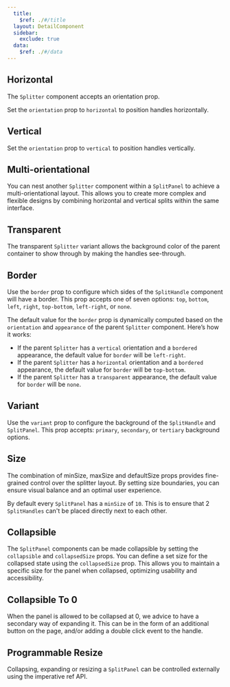 ```yaml
---
  title:
    $ref: ./#/title
  layout: DetailComponent
  sidebar:
    exclude: true
  data:
    $ref: ./#/data
---
```


<LivePreviewControls>

<LivePreview componentName="splitter" exampleName="Horizontal">

## Horizontal

The `Splitter` component accepts an orientation prop.

Set the `orientation` prop to `horizontal` to position handles horizontally.

</LivePreview>

<LivePreview componentName="splitter" exampleName="Vertical">

## Vertical

Set the `orientation` prop to `vertical` to position handles vertically.

</LivePreview>

<LivePreview componentName="splitter" exampleName="MultiOrientational">

## Multi-orientational

You can nest another `Splitter` component within a `SplitPanel` to achieve a multi-orientational layout. This allows you to create more complex and flexible designs by combining horizontal and vertical splits within the same interface.

</LivePreview>

<LivePreview componentName="splitter" exampleName="Transparent">

## Transparent

The transparent `Splitter` variant allows the background color of the parent container to show through by making the handles see-through.

</LivePreview>

<LivePreview componentName="splitter" exampleName="Border">

## Border

Use the `border` prop to configure which sides of the `SplitHandle` component will have a border. This prop accepts one of seven options: `top`, `bottom`, `left`, `right`, `top-bottom`, `left-right`, or `none`.

The default value for the `border` prop is dynamically computed based on the `orientation` and `appearance` of the parent `Splitter` component. Here’s how it works:

- If the parent `Splitter` has a `vertical` orientation and a `bordered` appearance, the default value for `border` will be `left-right`.
- If the parent `Splitter` has a `horizontal` orientation and a `bordered` appearance, the default value for `border` will be `top-bottom`.
- If the parent `Splitter` has a `transparent` appearance, the default value for `border` will be `none`.

</LivePreview>

<LivePreview componentName="splitter" exampleName="Variant">

## Variant

Use the `variant` prop to configure the background of the `SplitHandle` and `SplitPanel`. This prop accepts: `primary`, `secondary`, or `tertiary` background options.

</LivePreview>

<LivePreview componentName="splitter" exampleName="Size">

## Size

The combination of minSize, maxSize and defaultSize props provides fine-grained control over the splitter layout. By setting size boundaries, you can ensure visual balance and an optimal user experience.

By default every `SplitPanel` has a `minSize` of `10`. This is to ensure that 2 `SplitHandles` can't be placed directly next to each other.

</LivePreview>

<LivePreview componentName="splitter" exampleName="Collapsible">

## Collapsible

The `SplitPanel` components can be made collapsible by setting the `collapsible` and `collapsedSize` props. You can define a set size for the collapsed state using the `collapsedSize` prop. This allows you to maintain a specific size for the panel when collapsed, optimizing usability and accessibility.

</LivePreview>

<LivePreview componentName="splitter" exampleName="CollapsibleTo0">

## Collapsible To 0

When the panel is allowed to be collapsed at 0, we advice to have a secondary way of expanding it. This can be in the form of an additional button on the page, and/or adding a double click event to the handle.

</LivePreview>

<LivePreview componentName="splitter" exampleName="ProgrammableResize">

## Programmable Resize

Collapsing, expanding or resizing a `SplitPanel` can be controlled externally using the imperative ref API.

</LivePreview>

</LivePreviewControls>
